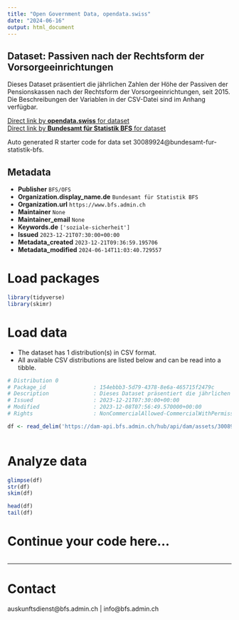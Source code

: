 ```yaml
---
title: "Open Government Data, opendata.swiss"
date: "2024-06-16"
output: html_document
---
```


## Dataset: Passiven nach der Rechtsform der Vorsorgeeinrichtungen

Dieses Dataset präsentiert die jährlichen Zahlen der Höhe der Passiven der Pensionskassen nach der Rechtsform der Vorsorgeeinrichtungen, seit 2015. Die Beschreibungen der Variablen in der CSV-Datei sind im Anhang verfügbar.

[Direct link by **opendata.swiss** for dataset](https://opendata.swiss/de/dataset/passiven-nach-der-rechtsform-der-vorsorgeeinrichtungen)<br>
[Direct link by **Bundesamt für Statistik BFS** for dataset](https://www.bfs.admin.ch/asset/de/ts-x-13.03.03-PK-A.01.4.Z-c)

Auto generated R starter code for data set 30089924@bundesamt-fur-statistik-bfs.

## Metadata

- **Publisher** `BFS/OFS`
- **Organization.display_name.de** `Bundesamt für Statistik BFS`
- **Organization.url** `https://www.bfs.admin.ch`
- **Maintainer** `None`
- **Maintainer_email** `None`
- **Keywords.de** `['soziale-sicherheit']`
- **Issued** `2023-12-21T07:30:00+00:00`
- **Metadata_created** `2023-12-21T09:36:59.195706`
- **Metadata_modified** `2024-06-14T11:03:40.729557`


# Load packages

```r

library(tidyverse)
library(skimr)

```

# Load data

-   The dataset has 1 distribution(s) in CSV format.
-   All available CSV distributions are listed below and can be read into a tibble.

```r

# Distribution 0
# Package_id               : 154ebbb3-5d79-4378-8e6a-465715f2479c
# Description              : Dieses Dataset präsentiert die jährlichen Zahlen der Höhe der Passiven der Pensionskassen nach der Rechtsform der Vorsorgeeinrichtungen, seit 2015. Die Beschreibungen der Variablen in der CSV-Datei sind im Anhang verfügbar.
# Issued                   : 2023-12-21T07:30:00+00:00
# Modified                 : 2023-12-08T07:56:49.570000+00:00
# Rights                   : NonCommercialAllowed-CommercialWithPermission-ReferenceRequired

df <- read_delim('https://dam-api.bfs.admin.ch/hub/api/dam/assets/30089934/master')



```

# Analyze data

```r

glimpse(df)
str(df)
skim(df)

head(df)
tail(df)

```

# Continue your code here...

```r

```

------------------------------------------------------------------------

# Contact

auskunftsdienst@bfs.admin.ch | info@bfs.admin.ch
